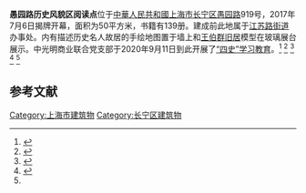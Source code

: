 '''愚园路历史风貌区阅读点'''位于[[中華人民共和國|中華人民共和國]][[上海市|上海市]][[长宁区|长宁区]][[愚园路|愚园路]]919号，2017年7月6日揭牌开幕，面积为50平方米，书籍有139册。建成前此地属于[[江苏路街道|江苏路街道]]办事处。内有描述历史名人故居的手绘地图置于墙上和[[王伯群住宅|王伯群旧居]]模型在玻璃展台展示。中光明商业联合党支部于2020年9月11日到此开展了[[“四史”学习教育|“四史”学习教育]]。<ref>{{cite web|url=https://www.jfdaily.com/news/detail?id=58501|title=上海首家历史风貌区阅读点在愚园路揭牌--上观|website=www.jfdaily.com}}</ref>
<ref>{{cite web|url=http://www.sohu.com/a/325165987_120056613|title=今天，愚园路历史风貌区阅读点2岁啦！_上海|website=www.sohu.com}}</ref>
<ref>{{cite web|url=http://www.shanghai.gov.cn/nw2/nw2314/nw2315/nw15343/u21aw1268559.html|title=愚园路“微更新”保护城市的记忆|website=www.shanghai.gov.cn}}</ref>
<ref name="haiboinvest.com">{{cite web|url=http://www.haiboinvest.com/NewDetail.aspx?New=3331&Nec=2|title=新闻中心-上海海博投资有限公司|website=www.haiboinvest.com}}</ref>
<ref name="haiboinvest.com"/>

==参考文献==
{{reflist}}

[[Category:上海市建筑物|Category:上海市建筑物]]
[[Category:长宁区建筑物|Category:长宁区建筑物]]
